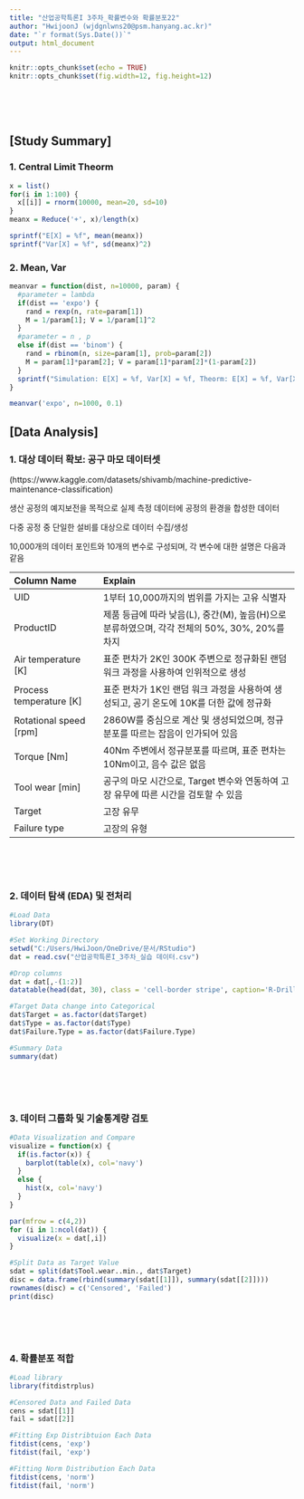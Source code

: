 ---
title: "산업공학특론I 3주차_확률변수와 확률분포22"
author: "HwijoonJ (wjdgnlwns20@psm.hanyang.ac.kr)"
date: "`r format(Sys.Date())`"
output: html_document
---

```{r setup, include=FALSE}
knitr::opts_chunk$set(echo = TRUE)
knitr::opts_chunk$set(fig.width=12, fig.height=12)
```

<br>
<br>
<br>

## **[Study Summary]**

### 1. Central Limit Theorm
```{r simulation }
x = list()
for(i in 1:100) {
  x[[i]] = rnorm(10000, mean=20, sd=10)
}
meanx = Reduce('+', x)/length(x)

sprintf("E[X] = %f", mean(meanx))
sprintf("Var[X] = %f", sd(meanx)^2)
```

### 2. Mean, Var
```{r simulation_mv}
meanvar = function(dist, n=10000, param) {
  #parameter = lambda
  if(dist == 'expo') {
    rand = rexp(n, rate=param[1])
    M = 1/param[1]; V = 1/param[1]^2
  }
  #parameter = n , p
  else if(dist == 'binom') {
    rand = rbinom(n, size=param[1], prob=param[2])
    M = param[1]*param[2]; V = param[1]*param[2]*(1-param[2])
  }
  sprintf("Simulation: E[X] = %f, Var[X] = %f, Theorm: E[X] = %f, Var[X] = %f", mean(rand), var(rand), M, V)
}

meanvar('expo', n=1000, 0.1)
```

## **[Data Analysis]**

### 1. 대상 데이터 확보: 공구 마모 데이터셋
(https://www.kaggle.com/datasets/shivamb/machine-predictive-maintenance-classification)

생산 공정의 예지보전을 목적으로 실제 측정 데이터에 공정의 환경을 합성한 데이터

다중 공정 중 단일한 설비를 대상으로 데이터 수집/생성

10,000개의 데이터 포인트와 10개의 변수로 구성되며, 각 변수에 대한 설명은 다음과 같음

| Column Name | Explain |
|:--------- | :--------------------- |
| UID | 1부터 10,000까지의 범위를 가지는 고유 식별자 |
| ProductID | 제품 등급에 따라 낮음(L), 중간(M), 높음(H)으로 분류하였으며, 각각 전체의 50%, 30%, 20%를 차지 |
| Air temperature [K] | 표준 편차가 2K인 300K 주변으로 정규화된 랜덤 워크 과정을 사용하여 인위적으로 생성 |
| Process temperature [K] | 표준 편차가 1K인 랜덤 워크 과정을 사용하여 생성되고, 공기 온도에 10K를 더한 값에 정규화 |
| Rotational speed [rpm] | 2860W를 중심으로 계산 및 생성되었으며, 정규 분포를 따르는 잡음이 인가되어 있음 |
| Torque [Nm] | 40Nm 주변에서 정규분포를 따르며, 표준 편차는 10Nm이고, 음수 값은 없음 |
| Tool wear [min] | 공구의 마모 시간으로, Target 변수와 연동하여 고장 유무에 따른 시간을 검토할 수 있음 |
| Target | 고장 유무 |
| Failure type | 고장의 유형 |

<br>
<br>
<br>

### 2. 데이터 탐색 (EDA) 및 전처리
```{r data_eda}
#Load Data
library(DT)

#Set Working Directory
setwd("C:/Users/HwiJoon/OneDrive/문서/RStudio")
dat = read.csv("산업공학특론I_3주차_실습 데이터.csv")

#Drop columns
dat = dat[,-(1:2)]
datatable(head(dat, 30), class = 'cell-border stripe', caption='R-Drill Dataset')

#Target Data change into Categorical
dat$Target = as.factor(dat$Target)
dat$Type = as.factor(dat$Type)
dat$Failure.Type = as.factor(dat$Failure.Type)

#Summary Data
summary(dat)
```

<br>
<br>
<br>

### 3. 데이터 그룹화 및 기술통계량 검토
```{r data_group}
#Data Visualization and Compare
visualize = function(x) {
  if(is.factor(x)) {
    barplot(table(x), col='navy')
  }
  else {
    hist(x, col='navy')
  }
}

par(mfrow = c(4,2))
for (i in 1:ncol(dat)) {
  visualize(x = dat[,i])
}

#Split Data as Target Value
sdat = split(dat$Tool.wear..min., dat$Target)
disc = data.frame(rbind(summary(sdat[[1]]), summary(sdat[[2]])))
rownames(disc) = c('Censored', 'Failed')
print(disc)
```


<br>
<br>
<br>

### 4. 확률분포 적합

```{r data_dist}
#Load library
library(fitdistrplus)

#Censored Data and Failed Data
cens = sdat[[1]]
fail = sdat[[2]]

#Fitting Exp Distribtuion Each Data
fitdist(cens, 'exp')
fitdist(fail, 'exp')

#Fitting Norm Distribution Each Data
fitdist(cens, 'norm')
fitdist(fail, 'norm')
```
